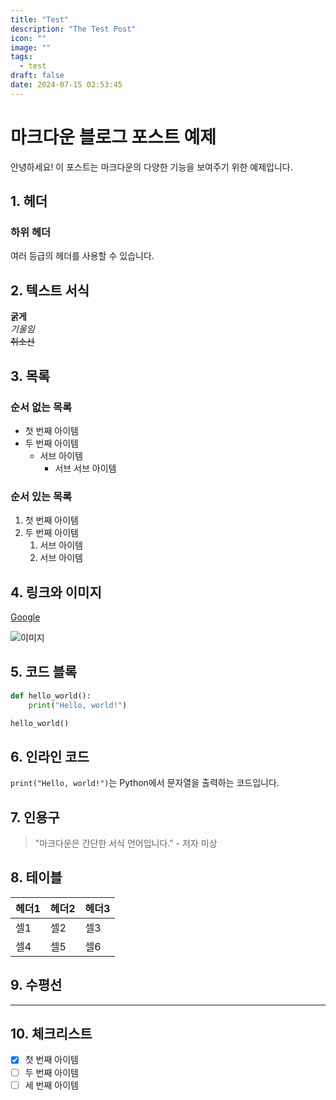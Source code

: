 ```yaml
---
title: "Test"
description: "The Test Post"
icon: ""
image: ""
tags:
  - test
draft: false
date: 2024-07-15 02:53:45
---
```


# 마크다운 블로그 포스트 예제

안녕하세요! 이 포스트는 마크다운의 다양한 기능을 보여주기 위한 예제입니다.

## 1. 헤더

### 하위 헤더

여러 등급의 헤더를 사용할 수 있습니다.

## 2. 텍스트 서식

**굵게**  
_기울임_  
~~취소선~~

## 3. 목록

### 순서 없는 목록

- 첫 번째 아이템
- 두 번째 아이템
  - 서브 아이템
    - 서브 서브 아이템

### 순서 있는 목록

1. 첫 번째 아이템
2. 두 번째 아이템
   1. 서브 아이템
   2. 서브 아이템

## 4. 링크와 이미지

[Google](https://www.google.com)

![이미지](https://via.placeholder.com/150)

## 5. 코드 블록

```python
def hello_world():
    print("Hello, world!")

hello_world()
```

## 6. 인라인 코드

`print("Hello, world!")`는 Python에서 문자열을 출력하는 코드입니다.

## 7. 인용구

> "마크다운은 간단한 서식 언어입니다." - 저자 미상

## 8. 테이블

| 헤더1 | 헤더2 | 헤더3 |
| ----- | ----- | ----- |
| 셀1   | 셀2   | 셀3   |
| 셀4   | 셀5   | 셀6   |

## 9. 수평선

---

## 10. 체크리스트

- [x] 첫 번째 아이템
- [ ] 두 번째 아이템
- [ ] 세 번째 아이템
